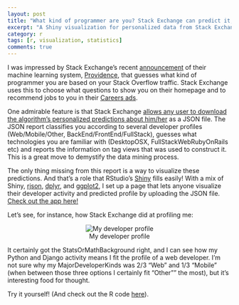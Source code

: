 ```yaml
---
layout: post
title: "What kind of programmer are you? Stack Exchange can predict it, Shiny can graph it"
excerpt: "A Shiny visualization for personalized data from Stack Exchange's machine learning system Providence"
category: r
tags: [r, visualization, statistics]
comments: true
---
```


I was impressed by Stack Exchange's recent [announcement](http://blog.stackoverflow.com/2015/01/targeted-jobs-for-stack-overflow/) of their machine learning system, [Providence](http://kevinmontrose.com/2015/01/27/providence-machine-learning-at-stack-exchange/), that guesses what kind of programmer you are based on your Stack Overflow traffic. Stack Exchange uses this to choose what questions to show you on their homepage and to recommend jobs to you in their [Careers ads](http://careers.stackoverflow.com/).

One admirable feature is that Stack Exchange [allows any user to download the algorithm's personalized predictions about him/her](http://stackoverflow.com/users/prediction-data) as a JSON file. The JSON report classifies you according to several developer profiles (Web/Mobile/Other, BackEnd/FrontEnd/FullStack), guesses what technologies you are familiar with (DesktopOSX, FullStackWebRubyOnRails etc) and reports the information on tag views that was used to construct it. This is a great move to demystify the data mining process.

The only thing missing from this report is a way to visualize these predictions. And that's a role that RStudio's [Shiny](http://shiny.rstudio.com/) fills easily! With a mix of Shiny, [rjson](http://cran.r-project.org/web/packages/rjson/index.html), [dplyr](https://github.com/hadley/dplyr), and [ggplot2](http://ggplot2.org/), I set up a page that lets anyone visualize their developer activity and predicted profile by uploading the JSON file. <a href="https://dgrtwo.shinyapps.io/providence_viewer/">Check out the app here!</a>

Let's see, for instance, how Stack Exchange did at profiling me:

<center>
![My developer profile](/images/my_providence.png)
</center>

It certainly got the StatsOrMathBackground right, and I can see how my Python and Django activity means I fit the profile of a web developer. I'm not sure why my MajorDeveloperKinds was 2/3 "Web" and 1/3 "Mobile" (when between those three options I certainly fit "Other"" the most), but it's interesting food for thought.

Try it yourself! (And check out the R code [here](https://github.com/dgrtwo/providence-viewer)).
